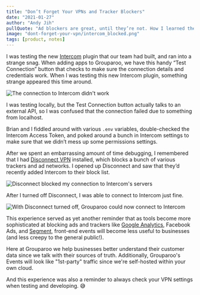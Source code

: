```yaml
---
title: "Don’t Forget Your VPNs and Tracker Blockers"
date: "2021-01-27"
author: "Andy Jih"
pullQuote: "Ad blockers are great, until they’re not. How I learned the hard way."
image: "dont-forget-your-vpn/intercom_blocked.png"
tags: [product, notes]
---
```


I was testing the new [Intercom](https://intercom.com) plugin that our team had built, and ran into a strange snag. When adding apps to Grouparoo, we have this handy “Test Connection” button that checks to make sure the connection details and credentials work. When I was testing this new Intercom plugin, something strange appeared this time around.

<Image
  centered
  alt="The connection to Intercom didn't work"
  src="dont-forget-your-vpn/intercom_blocked.png"
  width={845}
  height={586}
/>

I was testing locally, but the Test Connection button actually talks to an external API, so I was confused that the connection failed due to something from localhost.

Brian and I fiddled around with various `.env` variables, double-checked the Intercom Access Token, and poked around a bunch in Intercom settings to make sure that we didn’t mess up some permissions settings.

After we spent an embarrassing amount of time debugging, I remembered that I had [Disconnect VPN](https://disconnect.me) installed, which blocks a bunch of various trackers and ad networks. I opened up Disconnect and saw that they’d recently added Intercom to their block list.

<Image
  centered
  alt="Disconnect blocked my connection to Intercom's servers"
  src="dont-forget-your-vpn/disconnect_vpn.png"
  width={316}
  height={505}
/>

After I turned off Disconnect, I was able to connect to Intercom just fine.

<Image
  centered
  alt="With Disconnect turned off, Grouparoo could now connect to Intercom"
  src="dont-forget-your-vpn/intercom_unblocked.png"
  width={842}
  height={629}
/>

This experience served as yet another reminder that as tools become more sophisticated at blocking ads and trackers like [Google Analytics](https://analytics.google.com), Facebook Ads, and [Segment](https://segment.com), front-end events will become less useful to businesses (and less creepy to the general public!).

Here at Grouparoo we help businesses better understand their customer data since we talk with their sources of truth. Additionally, Grouparoo's Events will look like "1st-party" traffic since we're self-hosted within your own cloud.

And this experience was also a reminder to always check your VPN settings when testing and developing. 😅
